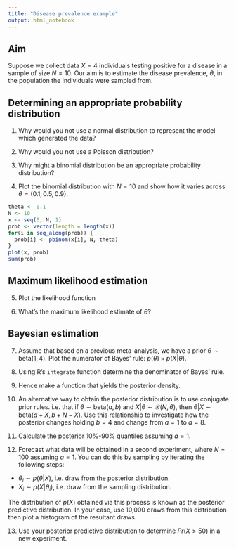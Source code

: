 ```yaml
---
title: "Disease prevalence example"
output: html_notebook
---
```


## Aim
Suppose we collect data $X = 4$ individuals testing positive for a disease in a sample of size $N = 10$. Our aim is to estimate the disease prevalence, $\theta$, in the population the individuals were sampled from.

## Determining an appropriate probability distribution
1. Why would you not use a normal distribution to represent the model which generated the data?

2. Why would you not use a Poisson distribution?

3. Why might a binomial distribution be an appropriate probability distribution?

4. Plot the binomial distribution with $N=10$ and show how it varies across $\theta = (0.1, 0.5, 0.9)$.

```r
theta <- 0.1
N <- 10
x <- seq(0, N, 1)
prob <- vector(length = length(x))
for(i in seq_along(prob)) {
  prob[i] <- pbinom(x[i], N, theta)
}
plot(x, prob)
sum(prob)
```


## Maximum likelihood estimation
5. Plot the likelihood function

6. What's the maximum likelihood estimate of $\theta$?

## Bayesian estimation
7. Assume that based on a previous meta-analysis, we have a prior $\theta\sim \text{beta}(1, 4)$. Plot the numerator of Bayes' rule: $p(\theta)\times p(X|\theta)$.

8. Using R's `integrate` function determine the denominator of Bayes' rule.

9. Hence make a function that yields the posterior density.

10. An alternative way to obtain the posterior distribution is to use conjugate prior rules. i.e. that if $\theta\sim \text{beta}(a, b)$ and $X|\theta\sim \mathcal{B}(N, \theta)$, then $\theta|X\sim \text{beta}(a + X, b + N - X)$. Use this relationship to investigate how the posterior changes holding $b=4$ and change from $a=1$ to $a=8$.

11. Calculate the posterior 10\%-90\% quantiles assuming $a=1$.

12. Forecast what data will be obtained in a second experiment, where $N=100$ assuming $a=1$. You can do this by sampling by iterating the following steps:

- $\theta_i \sim p(\theta|X)$, i.e. draw from the posterior distribution.
- $X_i \sim p(X|\theta_i)$, i.e. draw from the sampling distribution.

The distribution of $p(X)$ obtained via this process is known as the posterior predictive distribution. In your case, use 10,000 draws from this distribution then plot a histogram of the resultant draws.

13. Use your posterior predictive distribution to determine $Pr(X > 50)$ in a new experiment.
